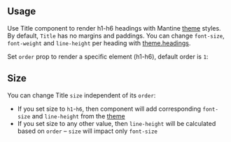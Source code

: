 

## Usage

Use Title component to render h1-h6 headings with Mantine [theme](/theming/theme-object) styles.
By default, `Title` has no margins and paddings.
You can change `font-size`, `font-weight` and `line-height` per heading with [theme.headings](/theming/typography).

Set `order` prop to render a specific element (h1-h6), default order is `1`:

<Demo data={TitleDemos.usage} />

## Size

You can change Title `size` independent of its `order`:

- If you set size to `h1`-`h6`, then component will add corresponding `font-size` and `line-height` from the [theme](/theming/theme-object/)
- If you set size to any other value, then `line-height` will be calculated based on `order` – `size` will impact only `font-size`

<Demo data={TitleDemos.size} />
